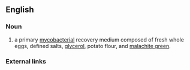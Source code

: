 ==English==

===Noun===
{{en-noun|-}}

# a primary [[mycobacterial]] recovery medium composed of fresh whole eggs, defined salts, [[glycerol]], potato flour, and [[malachite green]].

===External links===
{{pedia}}